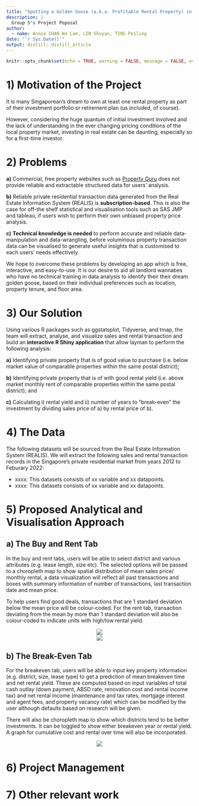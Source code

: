 ```yaml
---
title: "Spotting a Golden Goose (a.k.a. Profitable Rental Property) in Singapore"
description: |
  Group 5's Project Poposal
author:
  - name: Annie CHAN Wa Lam, LIN Shuyan, TING Peiling
date: "`r Sys.Date()`"
output: distill::distill_article
---
```


```r
knitr::opts_chunk$set(echo = TRUE, warning = FALSE, message = FALSE, eval = TRUE, fig.retina = 3)
```

# 1) Motivation of the Project

It is many Singaporean's dream to own at least one rental property as part of their investment portfolio or retirement plan (us included, of course). 

However, considering the huge quantum of initial investment involved and the lack of understanding in the ever changing pricing conditions of the local property market, investing in real estate can be daunting, especially so for a first-time investor.

# 2) Problems

__a)__ Commercial, free property websites such as [Property Guru](https://www.propertyguru.com.sg/) does not provide reliable and extractable structured data for users' analysis. 

__b)__ Reliable private residential transaction data generated from the Real Estate Information System (REALIS) is __subscription-based__. This is also the case for off-the shelf statistical and visualisation tools such as SAS JMP and tableau, if users wish to perform their own unbiased property price analysis.

__c)__ __Technical knowledge is needed__ to perform accurate and reliable data-manipulation and data-wrangling, before voluminous property transaction data can be visualised to generate useful insights that is customised to each users' needs effectively.

We hope to overcome these problems by developing an app which is free, interactive, and easy-to-use. It is our desire to aid all landlord wannabes who have no technical training in data analysis to identify their their dream golden goose, based on their individual preferences such as location, property tenure, and floor area.


# 3) Our Solution

Using various R packages such as ggstatsplot, Tidyverse, and tmap, the team will extract, analyse, and visualize sales and rental transaction and build an __interactive R Shiny application__ that allow layman to perform the following analysis:

__a)__ Identifying private property that is of good value to purchase (i.e. below market value of comparable properties within the same postal district);

__b)__ Identifying private property that is of with good rental yield (i.e. above market monthly rent of comparable properties within the same postal district); and

__c)__ Calculating i) rental yield and ii) number of years to “break-even” the investment by dividing sales price of a) by rental price of b). 


# 4) The Data

The following datasets will be sourced from the Real Estate Information System (REALIS). We will extract the following sales and rental transaction records in the Singapore's private residential market from years 2012 to Feburary 2022:

+ xxxx: This datasets consists of xx variable and xx datapoints.
+ xxxx: This datasets consists of xx variable and xx datapoints.


# 5) Proposed Analytical and Visualisation Approach

## a) The Buy and Rent Tab

In the buy and rent tabs, users will be able to select district and various attributes (e.g. lease length, size etc). The selected options will be passed to a choropleth map to show spatial distribution of mean sales price/ monthly rental, a data visualization will reflect all past transactions and boxes with summary information of number of transactions, last transaction date and mean price. 

To help users find good deals, transactions that are 1 standard deviation below the mean price will be colour-coded. For the rent tab, transaction deviating from the mean by more than 1 standard deviation will also be colour-coded to indicate units with high/low rental yield. 

<center>

![](data/buy1.png)
</center>


<center>

![](data/rent1.png)
</center>

## b) The Break-Even Tab

For the breakeven tab, users will be able to input key property information (e.g. district, size, lease type) to get a prediction of mean breakeven time and net rental yield. These are computed based on input variables of total cash outlay (down payment, ABSD rate, renovation cost and rental income tax) and net rental income (maintenance and tax rates, mortgage interest and agent fees, and property vacancy rate) which can be modified by the user although defaults based on research will be given. 

There will also be choropleth map to show which districts tend to be better investments. It can be toggled to show either breakeven year or rental yield. A graph for cumulative cost and rental over time will also be incorporated.

<center>

![](data/be1.png)

</center>


# 6) Project Management

# 7) Other relevant work
